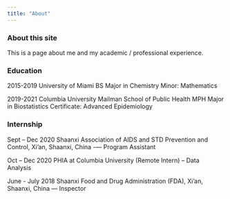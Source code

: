 ```yaml
---
title: "About"
---
```


### About this site

This is a page about me and my academic / professional experience. 

### Education

2015-2019 University of Miami 
      BS  Major in Chemistry 
          Minor: Mathematics

2019-2021 Columbia University Mailman School of Public Health
      MPH Major in Biostatistics 
          Certificate: Advanced Epidemiology 
          
### Internship

Sept – Dec 2020
Shaanxi Association of AIDS and STD Prevention and Control, Xi’an, Shaanxi, China -— Program Assistant

Oct – Dec 2020
PHIA at Columbia University (Remote Intern) -- Data Analysis  

June - July 2018 
Shaanxi Food and Drug Administration (FDA), Xi’an, Shaanxi, China — Inspector



                            